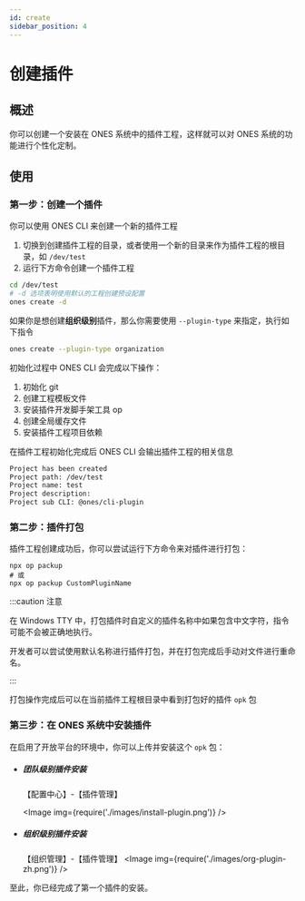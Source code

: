 ```yaml
---
id: create
sidebar_position: 4
---
```


# 创建插件

## 概述

你可以创建一个安装在 ONES 系统中的插件工程，这样就可以对 ONES 系统的功能进行个性化定制。

## 使用

### 第一步：创建一个插件

你可以使用 ONES CLI 来创建一个新的插件工程

1. 切换到创建插件工程的目录，或者使用一个新的目录来作为插件工程的根目录，如 `/dev/test`
2. 运行下方命令创建一个插件工程

```bash
cd /dev/test
# -d 选项表明使用默认的工程创建预设配置
ones create -d
```

如果你是想创建**组织级别**插件，那么你需要使用 `--plugin-type` 来指定，执行如下指令

```bash
ones create --plugin-type organization
```

初始化过程中 ONES CLI 会完成以下操作：

1. 初始化 git
2. 创建工程模板文件
3. 安装插件开发脚手架工具 op
4. 创建全局缓存文件
5. 安装插件工程项目依赖

在插件工程初始化完成后 ONES CLI 会输出插件工程的相关信息

```bash
Project has been created
Project path: /dev/test
Project name: test
Project description:
Project sub CLI: @ones/cli-plugin
```

### 第二步：插件打包

插件工程创建成功后，你可以尝试运行下方命令来对插件进行打包：

```
npx op packup
# 或
npx op packup CustomPluginName
```

:::caution 注意

在 Windows TTY 中，打包插件时自定义的插件名称中如果包含中文字符，指令可能不会被正确地执行。

开发者可以尝试使用默认名称进行插件打包，并在打包完成后手动对文件进行重命名。

:::

打包操作完成后可以在当前插件工程根目录中看到打包好的插件 `opk` 包

### 第三步：在 ONES 系统中安装插件

在启用了开放平台的环境中，你可以上传并安装这个 `opk` 包：

- ##### 团队级别插件安装

  【配置中心】-【插件管理】

  <Image img={require('./images/install-plugin.png')} />

- ##### 组织级别插件安装
  【组织管理】-【插件管理】
  <Image img={require('./images/org-plugin-zh.png')} />

至此，你已经完成了第一个插件的安装。
